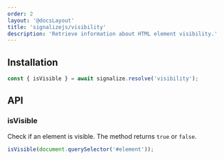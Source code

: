 ```yaml
---
order: 2
layout: '@docsLayout'
title: 'signalizejs/visibility'
description: 'Retrieve information about HTML element visibility.'
---
```


## Installation
<ImportMapDependencies module="visibility" />

```js
const { isVisible } = await signalize.resolve('visibility');
```

## API

### isVisible
Check if an element is visible. The method returns `true` or `false`.

```js
isVisible(document.querySelector('#element'));
```
